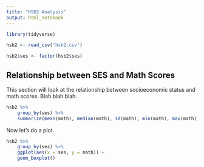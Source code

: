```yaml
---
title: "HSB2 Analysis"
output: html_notebook
---
```


```r

library(tidyverse)

hsb2 <- read_csv("hsb2.csv")

hsb2$ses <- factor(hsb2$ses)

```

## Relationship between SES and Math Scores

This section will look at the relationship between socioeconomic status and math 
scores.  Blah blah blah.  


```r

hsb2 %>%
    group_by(ses) %>%
    summarize(mean(math), median(math), sd(math), min(math), max(math))

```

Now let's do a plot.

```r

hsb2 %>%
    group_by(ses) %>%
    ggplot(aes(x = ses, y = math)) +
    geom_boxplot()

```
